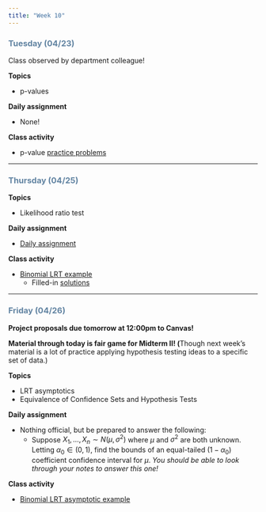 ```yaml
---
title: "Week 10"
---
```


::: {style="color: #6284a2"}
### Tuesday (04/23)
:::

Class observed by department colleague!

**Topics**

-   p-values

**Daily assignment**

-   None!

**Class activity**

-   p-value [practice problems](class/17_power_pvals.pdf)

------------------------------------------------------------------------

::: {style="color: #6284a2"}
### Thursday (04/25)
:::

**Topics**

-   Likelihood ratio test

**Daily assignment**

-   [Daily assignment](daily/DA_19.pdf)

**Class activity**

-   [Binomial LRT example](class/18_lrt.Rmd)
    -   Filled-in [solutions](class/lrt.qmd)

------------------------------------------------------------------------

::: {style="color: #6284a2"}
### Friday (04/26)
:::

**Project proposals due tomorrow at 12:00pm to Canvas!**

**Material through today is fair game for Midterm II! (**Though next week's material is a lot of practice applying hypothesis testing ideas to a specific set of data.)

**Topics**

-   LRT asymptotics
-   Equivalence of Confidence Sets and Hypothesis Tests

**Daily assignment**

-   Nothing official, but be prepared to answer the following:
    -   Suppose $X_{1},\ldots, X_{n} \sim N(\mu, \sigma^2)$ where $\mu$ and $\sigma^2$ are both unknown. Letting $\alpha_{0} \in (0,1)$, find the bounds of an equal-tailed $(1-\alpha_{0})$ coefficient confidence interval for $\mu$. *You should be able to look through your notes to answer this one!*

**Class activity**

-   [Binomial LRT asymptotic example](class/lrt_asymptotics.Rmd)
